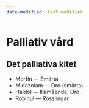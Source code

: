 ```yaml
---
date-modified: last-modified
---
```


# Palliativ vård

::: {.callout-tip}

# Det palliativa kitet

- Morfin --- Smärta
- Midazolam --- Oro (smärta)
- Haldol --- Illamående, Oro
- Robinul --- Rosslingar

:::
